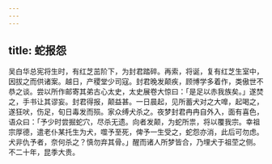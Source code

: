 ```yaml
---
---
---
```

title: 蛇报怨
---



吴白华总宪将生时，有红芝茁阶下，为封君踏碎。再索，将诞，复有红芝生室中，因拔之而供诸案。越日，产稷堂少司寇。封君晚发颠疾，顾博学多着作，类傲世不恭之谈。尝以所作邮寄其弟古心太史，太史展卷大惊曰：「是足以赤我族矣。」遂焚之，手书让其谬妄。封君得报，颠益甚。一日晨起，见所蓄犬对之大嘷，起喝之，遂狂吠，伤足，旬日毒发而殒。家众缚犬杀之。夜梦封君冉冉自外入，面有喜色，语众曰：「予少时尝掘蛇穴，尽杀无遗。向者发颠，为蛇所祟，将以覆我宗。幸祖宗厚德，遣老仆某托生为犬，噬予至死，俾予一生受之，蛇怨亦消，此后可勿虑。犬非仇予者，奈何杀之？慎勿弃其骨。」醒而诸人所梦皆合，乃埋犬于祖茔之侧。不二十年，昆季大贵。